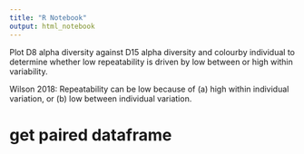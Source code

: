 ```yaml
---
title: "R Notebook"
output: html_notebook
---
```


Plot D8 alpha diversity against D15 alpha diversity and colourby individual to determine whether low repeatability is driven by low between or high within variability.

Wilson 2018: Repeatability can be low because of (a) high within individual variation, or (b) low between individual variation.

# get paired dataframe
